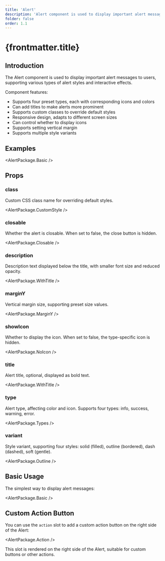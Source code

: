 ```yaml
---
title: 'Alert'
description: 'Alert component is used to display important alert messages to users, supporting various types of alert styles and interactive effects'
folder: false
order: 1.1
---
```



# {frontmatter.title}

## Introduction

The Alert component is used to display important alert messages to users, supporting various types of alert styles and interactive effects.

Component features:

- Supports four preset types, each with corresponding icons and colors
- Can add titles to make alerts more prominent
- Supports custom classes to override default styles
- Responsive design, adapts to different screen sizes
- Can control whether to display icons
- Supports setting vertical margin
- Supports multiple style variants

## Examples

<AlertPackage.Basic />

## Props

### class

Custom CSS class name for overriding default styles.

<AlertPackage.CustomStyle />

### closable

Whether the alert is closable. When set to false, the close button is hidden.

<AlertPackage.Closable />

### description

Description text displayed below the title, with smaller font size and reduced opacity.

<AlertPackage.WithTitle />

### marginY

Vertical margin size, supporting preset size values.

<AlertPackage.MarginY />

### showIcon

Whether to display the icon. When set to false, the type-specific icon is hidden.

<AlertPackage.NoIcon />

### title

Alert title, optional, displayed as bold text.

<AlertPackage.WithTitle />

### type

Alert type, affecting color and icon. Supports four types: info, success, warning, error.

<AlertPackage.Types />

### variant

Style variant, supporting four styles: solid (filled), outline (bordered), dash (dashed), soft (gentle).

<AlertPackage.Outline />

## Basic Usage

The simplest way to display alert messages:

<AlertPackage.Basic />

## Custom Action Button

You can use the `action` slot to add a custom action button on the right side of the Alert:

<AlertPackage.Action />

This slot is rendered on the right side of the Alert, suitable for custom buttons or other actions.
